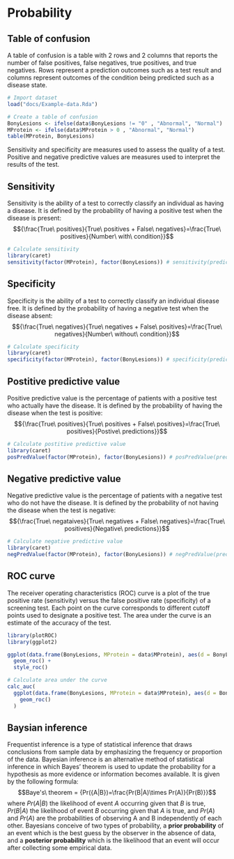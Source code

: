 # Probability

## Table of confusion
A table of confusion is a table with 2 rows and 2 columns that reports the number of false positives, false negatives, true positives, and true negatives.  Rows represent a prediction outcomes such as a test result and columns represent outcomes of the condition being predicted such as a disease state.

```r
# Import dataset
load("docs/Example-data.Rda")

# Create a table of confusion
BonyLesions <- ifelse(data$BonyLesions != "0" , "Abnormal", "Normal")
MProtein <- ifelse(data$MProtein > 0 , "Abnormal", "Normal")
table(MProtein, BonyLesions)
```

Sensitivity and specificity are measures used to assess the quality of a test.  Positive and negative predictive values are measures used to interpret the results of the test.

## Sensitivity
Sensitivity is the ability of a test to correctly classify an individual as having a disease.  It is defined by the probability of having a positive test when the disease is present:
$${\frac{True\ positives}{True\ positives + False\ negatives}=\frac{True\ positives}{Number\ with\ condition}}$$

```r
# Calculate sensitivity
library(caret)
sensitivity(factor(MProtein), factor(BonyLesions)) # sensitivity(prediction,truth)
```

## Specificity
Specificity is the ability of a test to correctly classify an individual disease free.  It is defined by the probability of having a negative test when the disease absent:
$${\frac{True\ negatives}{True\ negatives + False\ positives}=\frac{True\ negatives}{Number\ without\ condition}}$$

```r
# Calculate specificity
library(caret)
specificity(factor(MProtein), factor(BonyLesions)) # specificity(prediction,truth)
```

## Postitive predictive value
Positive predictive value is the percentage of patients with a positive test who actually have the disease.  It is defined by the probability of having the disease when the test is positive:
$${\frac{True\ positives}{True\ positives + False\ positives}=\frac{True\ positives}{Postive\ predictions}}$$

```r
# Calculate postitive predictive value
library(caret)
posPredValue(factor(MProtein), factor(BonyLesions)) # posPredValue(prediction,truth)
```

## Negative predictive value
Negative predictive value is the percentage of patients with a negative test who do not have the disease.  It is defined by the probability of not having the disease when the test is negative:
$${\frac{True\ negataives}{True\ negatives + False\ negatives}=\frac{True\ positives}{Negative\ predictions}}$$

```r
# Calculate negative predictive value
library(caret)
negPredValue(factor(MProtein), factor(BonyLesions)) # negPredValue(prediction,truth)
```


## ROC curve
The receiver operating characteristics (ROC) curve is a plot of the true positive rate (sensitivity) versus the false positive rate (specificity) of a screening test.  Each point on the curve corresponds to different cutoff points used to designate a positive test.  The area under the curve is an estimate of the accuracy of the test.

```r
library(plotROC)
library(ggplot2)

ggplot(data.frame(BonyLesions, MProtein = data$MProtein), aes(d = BonyLesions, m = MProtein)) + 
  geom_roc() +
  style_roc()

# Calculate area under the curve
calc_auc(
  ggplot(data.frame(BonyLesions, MProtein = data$MProtein), aes(d = BonyLesions, m = MProtein)) + 
    geom_roc()
  )
```

## Baysian inference
Frequentist inference is a type of statistical inference that draws conclusions from sample data by emphasizing the frequency or proportion of the data. Bayesian inference is an alternative method of statistical inference in which Bayes' theorem is used to update the probability for a hypothesis as more evidence or information becomes available.  It is given by the following formula:
$$Baye's\ theorem = {Pr({A|B})=\frac{Pr(B|A)\times Pr(A)}{Pr(B)}}$$
where ${Pr({A|B})}$ the likelihood of event ${A}$ occurring given that ${B}$ is true, ${Pr({B|A})}$ the likelihood of event ${B}$ occurring given that ${A}$ is true, and ${Pr({A)}}$ and ${Pr(A)}$ are the probabilities of observing A and B independently of each other. Bayesians conceive of two types of probability, a **prior probability** of an event which is the best guess by the observer in the absence of data, and a **posterior probability** which is the likelihood that an event will occur after collecting some empirical data.